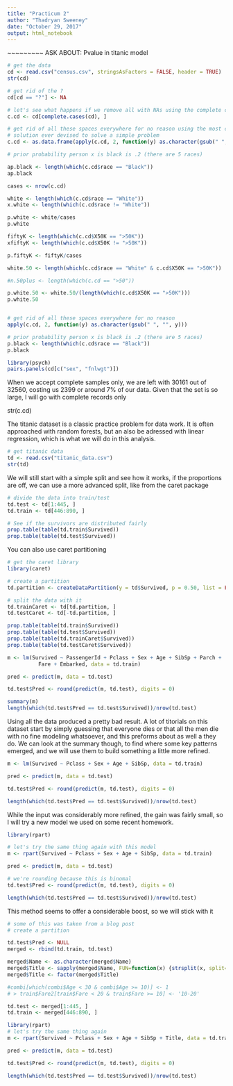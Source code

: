 ```yaml
---
title: "Practicum 2"
author: "Thadryan Sweeney"
date: "October 29, 2017"
output: html_notebook
---
```

~~~~~~~~~
ASK ABOUT:
Pvalue in titanic model

```R

# get the data
cd <- read.csv("census.csv", stringsAsFactors = FALSE, header = TRUE)
str(cd)

# get rid of the ?
cd[cd == "?"] <- NA

# let's see what happens if we remove all with NAs using the complete cases function
c.cd <- cd[complete.cases(cd), ]

# get rid of all these spaces everywhere for no reason using the most complicated
# solution ever devised to solve a simple problem 
c.cd <- as.data.frame(apply(c.cd, 2, function(y) as.character(gsub(" ", "", y))))
```



```R
# prior probability person x is black is .2 (there are 5 races)

ap.black <- length(which(c.cd$race == "Black"))
ap.black

cases <- nrow(c.cd)

white <- length(which(c.cd$race == "White"))
x.white <- length(which(c.cd$race != "White"))

p.white <- white/cases
p.white

fiftyK <- length(which(c.cd$X50K == ">50K"))
xfiftyK <- length(which(c.cd$X50K != ">50K"))

p.fiftyK <- fiftyK/cases

white.50 <- length(which(c.cd$race == "White" & c.cd$X50K == ">50K"))

#n.50plus <- length(which(c.cd == ">50"))

p.white.50 <- white.50/(length(which(c.cd$X50K == ">50K")))
p.white.50

```

```R



```

```R
# get rid of all these spaces everywhere for no reason
apply(c.cd, 2, function(y) as.character(gsub(" ", "", y)))

# prior probability person x is black is .2 (there are 5 races)
p.black <- length(which(c.cd$race == "Black"))
p.black
```

```R

library(psych)
pairs.panels(cd[c("sex", "fnlwgt")])

```

When we accept complete samples only, we are left with 30161 out of 32560, costing us 2399 or  around 7% of our data. Given that the set is so large, I will go with complete records only

str(c.cd)



The titanic dataset is a classic practice problem for data work. It is often approached with random forests, but an also be adressed with linear regression, which is what we will do in this analysis.

```R

# get titanic data 
td <- read.csv("titanic_data.csv")
str(td)
```

We will still start with a simple split and see how it works, if the proportions are off, we can use a more advanced split, like from the caret package

```R

# divide the data into train/test
td.test <- td[1:445, ]
td.train <- td[446:890, ]

# See if the survivors are distributed fairly 
prop.table(table(td.train$Survived))
prop.table(table(td.test$Survived))
```

You can also use caret partitioning

```R

# get the caret library 
library(caret)

# create a partition
td.partition <- createDataPartition(y = td$Survived, p = 0.50, list = FALSE)

# split the data with it
td.trainCaret <- td[td.partition, ]
td.testCaret <- td[-td.partition, ]

prop.table(table(td.train$Survived))
prop.table(table(td.test$Survived))
prop.table(table(td.trainCaret$Survived))
prop.table(table(td.testCaret$Survived))

```



```R

m <- lm(Survived ~ PassengerId + Pclass + Sex + Age + SibSp + Parch +
          Fare + Embarked, data = td.train)

pred <- predict(m, data = td.test)

td.test$Pred <- round(predict(m, td.test), digits = 0)

summary(m)
length(which(td.test$Pred == td.test$Survived))/nrow(td.test)
```

Using all the data produced a pretty bad result. A lot of titorials on this dataset start by simply guessing that everyone dies or that all the men die with no fine modeling whatsoever, and this preforms about as well a they do. We can look at the summary though, to find where some key patterns emerged, and we will use them to build something a little more refined. 

```R

m <- lm(Survived ~ Pclass + Sex + Age + SibSp, data = td.train)

pred <- predict(m, data = td.test)

td.test$Pred <- round(predict(m, td.test), digits = 0)

length(which(td.test$Pred == td.test$Survived))/nrow(td.test)
```

While the input was considerably more refined, the gain was fairly small, so I will try a new model we used on some recent homework.

```R
library(rpart)

# let's try the same thing again with this model
m <- rpart(Survived ~ Pclass + Sex + Age + SibSp, data = td.train)

pred <- predict(m, data = td.test)

# we're rounding because this is binomal
td.test$Pred <- round(predict(m, td.test), digits = 0)

length(which(td.test$Pred == td.test$Survived))/nrow(td.test)
```

This method seems to offer a considerable boost, so we will stick with it

```R

# some of this was taken from a blog post
# create a partition

td.test$Pred <- NULL
merged <- rbind(td.train, td.test)

merged$Name <- as.character(merged$Name)
merged$Title <- sapply(merged$Name, FUN=function(x) {strsplit(x, split='[,.]')[[1]][2]})
merged$Title <- factor(merged$Title)

#combi[which(combi$Age < 30 & combi$Age >= 10)] <- 1
# > train$Fare2[train$Fare < 20 & train$Fare >= 10] <- '10-20'

td.test <- merged[1:445, ]
td.train <- merged[446:890, ]

library(rpart)
# let's try the same thing again 
m <- rpart(Survived ~ Pclass + Sex + Age + SibSp + Title, data = td.train)

pred <- predict(m, data = td.test)

td.test$Pred <- round(predict(m, td.test), digits = 0)

length(which(td.test$Pred == td.test$Survived))/nrow(td.test)
```